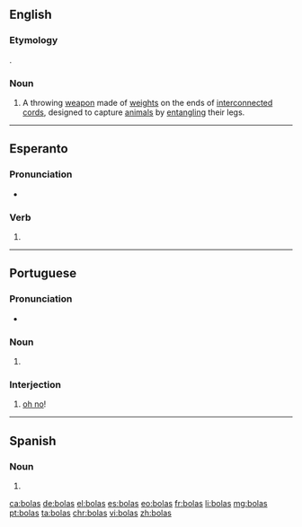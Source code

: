 ==English==
{{wikipedia}}

===Etymology===
{{borrowing|es|lang=en}}.

===Noun===
{{en-plural noun}}

# A throwing [[weapon]] made of [[weight]]s on the ends of [[interconnected]] [[cord]]s, designed to capture [[animal]]s by [[entangle|entangling]] their legs.

----

==Esperanto==

===Pronunciation===
* {{IPA|/ˈbolas/|lang=eo}}

===Verb===
{{eo-head}}

# {{eo-form of|bol|as}}

----

==Portuguese==

===Pronunciation===
* {{a|PT}} {{IPA|/ˈbɔ.lɐʃ/|lang=pt}}

===Noun===
{{pt-noun-form|f-p}}

# {{pt-noun form of|bola|onlyf|pl}}

===Interjection===
{{pt-interj}}

# [[oh no]]! {{gloss|expresses frustration or irritation}}

----

==Spanish==

===Noun===
{{head|es|noun form|g=f-p}}

# {{plural of|bola|lang=es}}

[[ca:bolas]]
[[de:bolas]]
[[el:bolas]]
[[es:bolas]]
[[eo:bolas]]
[[fr:bolas]]
[[li:bolas]]
[[mg:bolas]]
[[pt:bolas]]
[[ta:bolas]]
[[chr:bolas]]
[[vi:bolas]]
[[zh:bolas]]